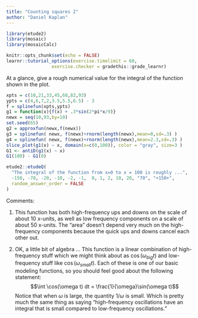 ```yaml
---
title: "Counting squares 2"
author: "Daniel Kaplan"
---
```


```r
library(etude2)
library(mosaic)
library(mosaicCalc)

knitr::opts_chunk$set(echo = FALSE)
learnr::tutorial_options(exercise.timelimit = 60, 
                 exercise.checker = gradethis::grade_learnr)
```


At a glance, give a rough numerical value for the integral of the function shown in the plot.

```r
xpts = c(10,21,33,45,68,82,93)
ypts = c(4,6,7,2,3.5,5.5,6.5) - 3
f = splinefun(xpts,ypts)
g1 = function(x){f(x) + .3*sin(2*pi*x/9)}
newx = seq(10,93,by=10)
set.seed(65)
g2 = approxfun(newx,f(newx))
g3 = splinefun( newx, f(newx)+rnorm(length(newx),mean=0,sd=.3) )
g4 = splinefun( newx, f(newx)+rnorm(length(newx),mean=2.3,sd=.3) )
slice_plot(g1(x) ~ x, domain(x=c(0,100)), color = "gray", size=3 ) 
G1 <- antiD(g1(x) ~ x)
G1(100) - G1(0)
```

```r
etude2::etudeQ(
  "The integral of the function from x=0 to x = 100 is roughly ...",
  -150, -70, -20, -10, -2, -1,  0, 1, 2, 10, 20, "70", "+150+",
  random_answer_order = FALSE
)
```

Comments:

1. This function has both high-frequency ups and downs on the scale of about 10 x-units, as well as low frequency components on a scale of about 50 x-units. The "area" doesn't depend very much on the high-frequency components because the quick ups and downs cancel each other out.

2. OK, a little bit of algebra ... This function is a linear combination of high-frequency stuff which we might think about as $\cos(\omega_{big} t)$ and low-frequency stuff like $\cos(\omega_{small} t)$. Each of these is one of our basic modeling functions, so you should feel good about the following statement:
$$\int \cos(\omega t) dt = \frac{1}{\omega}\sin(\omega t)$$
Notice that when $\omega$ is large, the quantity $1 / \omega$ is small. Which is pretty much the same thing as saying "high-frequency oscillations have an integral that is small compared to low-frequency oscillations."
